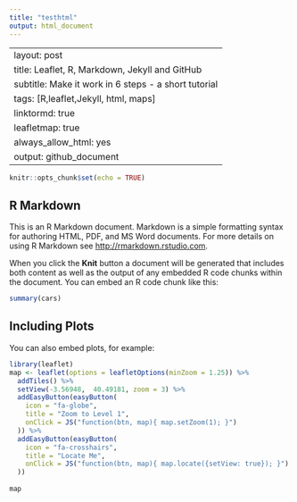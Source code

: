 ```yaml
---
title: "testhtml"
output: html_document
---
```

---
layout: post
title: Leaflet, R, Markdown, Jekyll and GitHub
subtitle: Make it work in 6 steps - a short tutorial
tags: [R,leaflet,Jekyll, html, maps]
linktormd: true
leafletmap: true
always_allow_html: yes
output: github_document
---


```r
knitr::opts_chunk$set(echo = TRUE)
```

## R Markdown

This is an R Markdown document. Markdown is a simple formatting syntax for authoring HTML, PDF, and MS Word documents. For more details on using R Markdown see <http://rmarkdown.rstudio.com>.

When you click the **Knit** button a document will be generated that includes both content as well as the output of any embedded R code chunks within the document. You can embed an R code chunk like this:

```r
summary(cars)
```

## Including Plots

You can also embed plots, for example:

```r
library(leaflet)
map <- leaflet(options = leafletOptions(minZoom = 1.25)) %>%
  addTiles() %>%
  setView(-3.56948,  40.49181, zoom = 3) %>%
  addEasyButton(easyButton(
    icon = "fa-globe",
    title = "Zoom to Level 1",
    onClick = JS("function(btn, map){ map.setZoom(1); }")
  )) %>%
  addEasyButton(easyButton(
    icon = "fa-crosshairs",
    title = "Locate Me",
    onClick = JS("function(btn, map){ map.locate({setView: true}); }")
  ))
  
map
```
